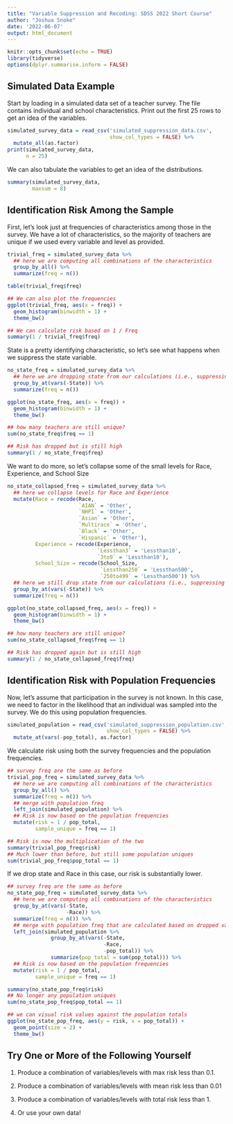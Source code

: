 ```yaml
---
title: "Variable Suppression and Recoding: SDSS 2022 Short Course"
author: "Joshua Snoke"
date: '2022-06-07'
output: html_document
---
```


```r
knitr::opts_chunk$set(echo = TRUE)
library(tidyverse)
options(dplyr.summarise.inform = FALSE)
```

## Simulated Data Example

Start by loading in a simulated data set of a teacher survey. The file contains individual and school characteristics. Print out the first 25 rows to get an idea of the variables.

```r
simulated_survey_data = read_csv('simulated_suppression_data.csv',
                                 show_col_types = FALSE) %>%
  mutate_all(as.factor)
print(simulated_survey_data,
      n = 25)
```

We can also tabulate the variables to get an idea of the distributions.

```r
summary(simulated_survey_data,
        maxsum = 8)
```

## Identification Risk Among the Sample

First, let's look just at frequencies of characteristics among those in the survey. We have a lot of characteristics, so the majority of teachers are unique if we used every variable and level as provided.

```r
trivial_freq = simulated_survey_data %>%
  ## here we are computing all combinations of the characteristics
  group_by_all() %>%
  summarize(freq = n())

table(trivial_freq$freq)

## We can also plot the frequencies
ggplot(trivial_freq, aes(x = freq)) + 
  geom_histogram(binwidth = 1) +
  theme_bw()

## We can calculate risk based on 1 / Freq
summary(1 / trivial_freq$freq)

```

State is a pretty identifying characteristic, so let's see what happens when we suppress the state variable.

```r
no_state_freq = simulated_survey_data %>%
  ## here we are dropping state from our calculations (i.e., suppressing it)
  group_by_at(vars(-State)) %>%
  summarize(freq = n())

ggplot(no_state_freq, aes(x = freq)) + 
  geom_histogram(binwidth = 1) +
  theme_bw()

## how many teachers are still unique?
sum(no_state_freq$freq == 1)

## Risk has dropped but is still high
summary(1 / no_state_freq$freq)


```

We want to do more, so let's collapse some of the small levels for Race, Experience, and School Size

```r
no_state_collapsed_freq = simulated_survey_data %>%
  ## here we collapse levels for Race and Experience
  mutate(Race = recode(Race,
                       `AIAN` = 'Other',
                       `NHPI` = 'Other',
                       `Asian` = 'Other',
                       `Multirace` = 'Other',
                       `Black` = 'Other',
                       `Hispanic` = 'Other'),
         Experience = recode(Experience,
                             `Lessthan3` = 'Lessthan10',
                             `3to9` = 'Lessthan10'),
         School_Size = recode(School_Size,
                              `Lessthan250` = 'Lessthan500',
                              `250to499` = 'Lessthan500')) %>%
  ## here we still drop state from our calculations (i.e., suppressing it)
  group_by_at(vars(-State)) %>%
  summarize(freq = n())

ggplot(no_state_collapsed_freq, aes(x = freq)) + 
  geom_histogram(binwidth = 1) +
  theme_bw()

## how many teachers are still unique?
sum(no_state_collapsed_freq$freq == 1)

## Risk has dropped again but is still high
summary(1 / no_state_collapsed_freq$freq)


```


## Identification Risk with Population Frequencies

Now, let's assume that participation in the survey is not known. In this case, we need to factor in the likelihood that an individual was sampled into the survey. We do this using population frequencies.

```r
simulated_population = read_csv('simulated_suppression_population.csv',
                                show_col_types = FALSE) %>%
  mutate_at(vars(-pop_total), as.factor)

```

We calculate risk using both the survey frequencies and the population frequencies.

```r

## survey freq are the same as before
trivial_pop_freq = simulated_survey_data %>%
  ## here we are computing all combinations of the characteristics
  group_by_all() %>%
  summarize(freq = n()) %>%
  ## merge with population freq
  left_join(simulated_population) %>%
  ## Risk is now based on the population frequencies
  mutate(risk = 1 / pop_total,
         sample_unique = freq == 1)

## Risk is now the multiplication of the two
summary(trivial_pop_freq$risk)
## Much lower than before, but still some population uniques
sum(trivial_pop_freq$pop_total == 1)

```

If we drop state and Race in this case, our risk is substantially lower.

```r

## survey freq are the same as before
no_state_pop_freq = simulated_survey_data %>%
  ## here we are computing all combinations of the characteristics
  group_by_at(vars(-State, 
                   -Race)) %>%
  summarize(freq = n()) %>%
  ## merge with population freq that are calculated based on dropped variables
  left_join(simulated_population %>%
              group_by_at(vars(-State, 
                               -Race, 
                               -pop_total)) %>%
              summarize(pop_total = sum(pop_total))) %>%
  ## Risk is now based on the population frequencies
  mutate(risk = 1 / pop_total,
         sample_unique = freq == 1)

summary(no_state_pop_freq$risk)
## No longer any population uniques
sum(no_state_pop_freq$pop_total == 1)

## we can visual risk values against the population totals
ggplot(no_state_pop_freq, aes(y = risk, x = pop_total)) + 
  geom_point(size = 2) +
  theme_bw()

```

## Try One or More of the Following Yourself

1. Produce a combination of variables/levels with max risk less than 0.1.

2. Produce a combination of variables/levels with mean risk less than 0.01

3. Produce a combination of variables/levels with total risk less than 1.

4. Or use your own data!




